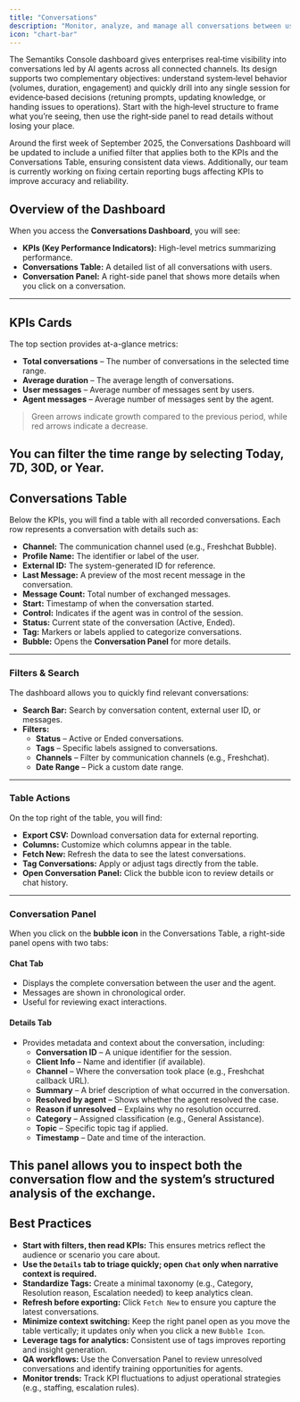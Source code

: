 ```yaml
---
title: "Conversations"
description: "Monitor, analyze, and manage all conversations between users and Agents"
icon: "chart-bar"
---
```


The Semantiks Console dashboard gives enterprises real‑time visibility into conversations led by AI agents across all connected channels. Its design supports two complementary objectives: understand system‑level behavior (volumes, duration, engagement) and quickly drill into any single session for evidence‑based decisions (retuning prompts, updating knowledge, or handing issues to operations). Start with the high‑level structure to frame what you’re seeing, then use the right‑side panel to read details without losing your place.

<Note>
Around the first week of September 2025, the Conversations Dashboard will be updated to include a unified filter that applies both to the KPIs and the Conversations Table, ensuring consistent data views.
Additionally, our team is currently working on fixing certain reporting bugs affecting KPIs to improve accuracy and reliability.
</Note>

## Overview of the Dashboard

When you access the **Conversations Dashboard**, you will see:

- **KPIs (Key Performance Indicators):** High-level metrics summarizing performance.
- **Conversations Table:** A detailed list of all conversations with users.
- **Conversation Panel:** A right-side panel that shows more details when you click on a conversation.
---

## KPIs Cards

The top section provides at-a-glance metrics:

- **Total conversations** – The number of conversations in the selected time range.
- **Average duration** – The average length of conversations.
- **User messages** – Average number of messages sent by users.
- **Agent messages** – Average number of messages sent by the agent.

> Green arrows indicate growth compared to the previous period, while red arrows indicate a decrease.

You can filter the time range by selecting **Today, 7D, 30D, or Year**.
---

## Conversations Table

Below the KPIs, you will find a table with all recorded conversations. Each row represents a conversation with details such as:

- **Channel:** The communication channel used (e.g., Freshchat Bubble).
- **Profile Name:** The identifier or label of the user.
- **External ID:** The system-generated ID for reference.
- **Last Message:** A preview of the most recent message in the conversation.
- **Message Count:** Total number of exchanged messages.
- **Start:** Timestamp of when the conversation started.
- **Control:** Indicates if the agent was in control of the session.
- **Status:** Current state of the conversation (Active, Ended).
- **Tag:** Markers or labels applied to categorize conversations.
- **Bubble:** Opens the **Conversation Panel** for more details.

---

### Filters & Search

The dashboard allows you to quickly find relevant conversations:

- **Search Bar:** Search by conversation content, external user ID, or messages.
- **Filters:**
  - **Status** – Active or Ended conversations.
  - **Tags** – Specific labels assigned to conversations.
  - **Channels** – Filter by communication channels (e.g., Freshchat).
  - **Date Range** – Pick a custom date range.

---

### Table Actions

On the top right of the table, you will find:

- **Export CSV:** Download conversation data for external reporting.
- **Columns:** Customize which columns appear in the table.
- **Fetch New:** Refresh the data to see the latest conversations.
- **Tag Conversations:** Apply or adjust tags directly from the table.
- **Open Conversation Panel:** Click the bubble icon to review details or chat history.
---

### Conversation Panel

When you click on the **bubble icon** in the Conversations Table, a right-side panel opens with two tabs:

#### Chat Tab
- Displays the complete conversation between the user and the agent.
- Messages are shown in chronological order.
- Useful for reviewing exact interactions.

#### Details Tab
- Provides metadata and context about the conversation, including:
  - **Conversation ID** – A unique identifier for the session.
  - **Client Info** – Name and identifier (if available).
  - **Channel** – Where the conversation took place (e.g., Freshchat callback URL).
  - **Summary** – A brief description of what occurred in the conversation.
  - **Resolved by agent** – Shows whether the agent resolved the case.
  - **Reason if unresolved** – Explains why no resolution occurred.
  - **Category** – Assigned classification (e.g., General Assistance).
  - **Topic** – Specific topic tag if applied.
  - **Timestamp** – Date and time of the interaction.

This panel allows you to inspect both the conversation flow and the system’s structured analysis of the exchange.
---

## Best Practices

- **Start with filters, then read KPIs:** This ensures metrics reflect the audience or scenario you care about.
- **Use the `Details` tab to triage quickly; open `Chat` only when narrative context is required.**
- **Standardize Tags:** Create a minimal taxonomy (e.g., Category, Resolution reason, Escalation needed) to keep analytics clean.
- **Refresh before exporting:** Click `Fetch New` to ensure you capture the latest conversations.
- **Minimize context switching:** Keep the right panel open as you move the table vertically; it updates only when you click a new `Bubble Icon`.
- **Leverage tags for analytics:** Consistent use of tags improves reporting and insight generation.
- **QA workflows:** Use the Conversation Panel to review unresolved conversations and identify training opportunities for agents.
- **Monitor trends:** Track KPI fluctuations to adjust operational strategies (e.g., staffing, escalation rules).

